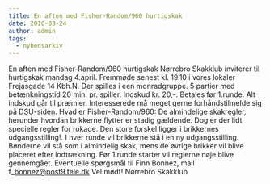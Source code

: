```yaml
---
title: En aften med Fisher-Random/960 hurtigskak
date: 2016-03-24
author: admin
tags:
  - nyhedsarkiv
---
```


En aften med Fisher-Random/960 hurtigskak Nørrebro Skakklub inviterer til hurtigskak mandag 4.april. Fremmøde senest kl. 19.10 i vores lokaler Frejasgade 14 Kbh.N. Der spilles i een monradgruppe. 5 partier med betænkningstid 20 min. pr. spiller. Indskud kr. 20,-. Betales før 1.runde. Alt indskud går til præmier. Interesserede må meget gerne forhåndstilmelde sig på [DSU-siden](https://turnering.skak.dk/TournamentActive/Details?tourId=23417). Hvad er Fisher-Random/960: De almindelige skakregler, herunder hvordan brikkerne flytter er stadig gældende. Dog er der lidt specielle regler for rokade. Den store forskel ligger i brikkernes udgangsstilling!. I hver runde vil brikkerne stå i en ny udgangsstilling. Bønderne vil stå som i almindelig skak, mens de øvrige brikker vil blive placeret efter lodtrækning. Før 1.runde starter vil reglerne nøje blive gennemgået. Eventuelle spørgsmål til Finn Bonnez, mail f\_bonnez@post9.tele.dk Vel mødt! Nørrebro Skakklub
